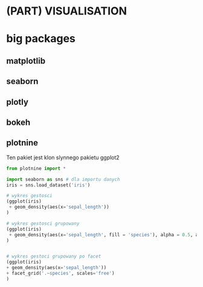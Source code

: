 # (PART) <lfg>VISUALISATION</lfg> {-} 

# big packages

## matplotlib

## seaborn

## plotly

## bokeh

## plotnine

Ten pakiet jest klon slynnego pakietu ggplot2

```python

from plotnine import *

import seaborn as sns # dla importu danych
iris = sns.load_dataset('iris')

# wykres gestosci
(ggplot(iris)
 + geom_density(aes(x='sepal_length'))
)

# wykres gestosci grupowany
(ggplot(iris)
 + geom_density(aes(x='sepal_length', fill = 'species'), alpha = 0.5, adjust = 0.2)
)


# wykres gestoci grupowany po facet
(ggplot(iris)
+ geom_density(aes(x='sepal_length'))
+ facet_grid('.~species', scales='free')
)





```


